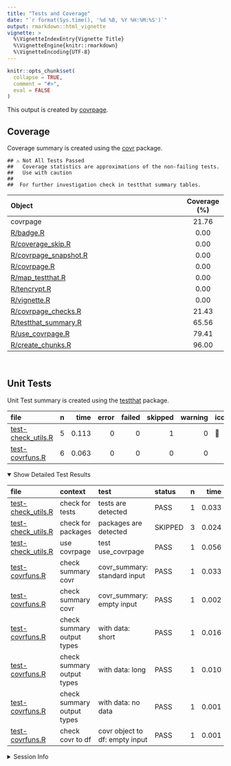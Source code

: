 ```yaml
---
title: "Tests and Coverage"
date: "`r format(Sys.time(), '%d %B, %Y %H:%M:%S')`"
output: rmarkdown::html_vignette
vignette: >
  %\VignetteIndexEntry{Vignette Title}
  %\VignetteEngine{knitr::rmarkdown}
  %\VignetteEncoding{UTF-8}
---
```

  
```r
knitr::opts_chunk$set(
  collapse = TRUE,
  comment = "#>",
  eval = FALSE
)
```

<!--- Placeholder for tests/README.md Do Not Edit--->
This output is created by
[covrpage](https://github.com/yonicd/covrpage).

## Coverage

Coverage summary is created using the
[covr](https://github.com/r-lib/covr) package.

    ## ⚠️ Not All Tests Passed
    ##   Coverage statistics are approximations of the non-failing tests.
    ##   Use with caution
    ## 
    ##  For further investigation check in testthat summary tables.

| Object                                             | Coverage (%) |
| :------------------------------------------------- | :----------: |
| covrpage                                           |    21.76     |
| [R/badge.R](https://github.com/yonicd/covrpage/tree/travis_logo/R/badge.R)                          |     0.00     |
| [R/coverage\_skip.R](https://github.com/yonicd/covrpage/tree/travis_logo/R/coverage_skip.R)         |     0.00     |
| [R/covrpage\_snapshot.R](https://github.com/yonicd/covrpage/tree/travis_logo/R/covrpage_snapshot.R) |     0.00     |
| [R/covrpage.R](https://github.com/yonicd/covrpage/tree/travis_logo/R/covrpage.R)                    |     0.00     |
| [R/map\_testthat.R](https://github.com/yonicd/covrpage/tree/travis_logo/R/map_testthat.R)           |     0.00     |
| [R/tencrypt.R](https://github.com/yonicd/covrpage/tree/travis_logo/R/tencrypt.R)                    |     0.00     |
| [R/vignette.R](https://github.com/yonicd/covrpage/tree/travis_logo/R/vignette.R)                    |     0.00     |
| [R/covrpage\_checks.R](https://github.com/yonicd/covrpage/tree/travis_logo/R/covrpage_checks.R)     |    21.43     |
| [R/testthat\_summary.R](https://github.com/yonicd/covrpage/tree/travis_logo/R/testthat_summary.R)   |    65.56     |
| [R/use\_covrpage.R](https://github.com/yonicd/covrpage/tree/travis_logo/R/use_covrpage.R)           |    79.41     |
| [R/create\_chunks.R](https://github.com/yonicd/covrpage/tree/travis_logo/R/create_chunks.R)         |    96.00     |

<br>

## Unit Tests

Unit Test summary is created using the
[testthat](https://github.com/r-lib/testthat)
package.

| file                                               | n |  time | error | failed | skipped | warning | icon |
| :------------------------------------------------- | -: | ----: | ----: | -----: | ------: | ------: | :--- |
| [test-check\_utils.R](https://github.com/yonicd/covrpage/tree/travis_logo/tests/testthat/test-check_utils.R) | 5 | 0.113 |     0 |      0 |       1 |       0 | 🔶    |
| [test-covrfuns.R](https://github.com/yonicd/covrpage/tree/travis_logo/tests/testthat/test-covrfuns.R)        | 6 | 0.063 |     0 |      0 |       0 |       0 |      |

<details open>

<summary> Show Detailed Test Results
</summary>

| file                                                   | context                    | test                           | status  | n |  time | icon |
| :----------------------------------------------------- | :------------------------- | :----------------------------- | :------ | -: | ----: | :--- |
| [test-check\_utils.R](https://github.com/yonicd/covrpage/tree/travis_logo/tests/testthat/test-check_utils.R#L4)  | check for tests            | tests are detected             | PASS    | 1 | 0.033 |      |
| [test-check\_utils.R](https://github.com/yonicd/covrpage/tree/travis_logo/tests/testthat/test-check_utils.R#L12) | check for packages         | packages are detected          | SKIPPED | 3 | 0.024 | 🔶    |
| [test-check\_utils.R](https://github.com/yonicd/covrpage/tree/travis_logo/tests/testthat/test-check_utils.R#L23) | use covrpage               | test use\_covrpage             | PASS    | 1 | 0.056 |      |
| [test-covrfuns.R](https://github.com/yonicd/covrpage/tree/travis_logo/tests/testthat/test-covrfuns.R#L5)         | check summary covr         | covr\_summary: standard input  | PASS    | 1 | 0.033 |      |
| [test-covrfuns.R](https://github.com/yonicd/covrpage/tree/travis_logo/tests/testthat/test-covrfuns.R#L9_L11)     | check summary covr         | covr\_summary: empty input     | PASS    | 1 | 0.002 |      |
| [test-covrfuns.R](https://github.com/yonicd/covrpage/tree/travis_logo/tests/testthat/test-covrfuns.R#L19)        | check summary output types | with data: short               | PASS    | 1 | 0.016 |      |
| [test-covrfuns.R](https://github.com/yonicd/covrpage/tree/travis_logo/tests/testthat/test-covrfuns.R#L23)        | check summary output types | with data: long                | PASS    | 1 | 0.010 |      |
| [test-covrfuns.R](https://github.com/yonicd/covrpage/tree/travis_logo/tests/testthat/test-covrfuns.R#L27)        | check summary output types | with data: no data             | PASS    | 1 | 0.001 |      |
| [test-covrfuns.R](https://github.com/yonicd/covrpage/tree/travis_logo/tests/testthat/test-covrfuns.R#L35)        | check covr to df           | covr object to df: empty input | PASS    | 1 | 0.001 |      |

</details>

<details>

<summary> Session Info </summary>

| Field    | Value                               |
| :------- | :---------------------------------- |
| Version  | R version 3.5.1 (2018-07-02)        |
| Platform | x86\_64-apple-darwin15.6.0 (64-bit) |
| Running  | macOS High Sierra 10.13.6           |
| Language | en\_US                              |
| Timezone | America/New\_York                   |

| Package  | Version    |
| :------- | :--------- |
| testthat | 2.0.0.9000 |
| covr     | 3.2.0      |
| covrpage | 0.0.60     |

</details>

<!--- Final Status : skipped/warning --->
